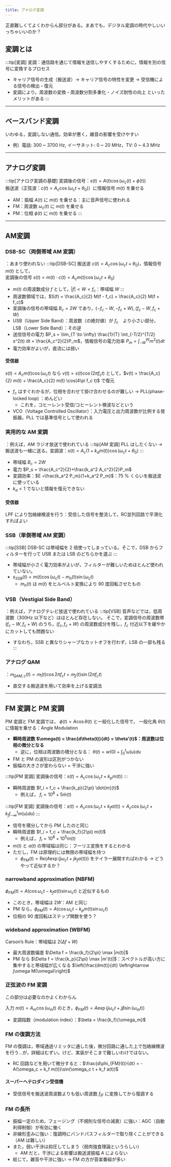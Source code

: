```yaml
---
title: アナログ変調
---
```


正直難しくてよくわからん部分がある。まあでも，デジタル変調の時代やしいいっちゃいいのか？

## 変調とは
:::tip[変調]
変調：通信路を通じて情報を送信しやすくするために，情報を別の信号に変換するプロセス
- キャリア信号の生成（搬送波）→ キャリア信号の特性を変更 → 受信機による信号の検出・復元
- 変調により，周波数の変換・周波数分割多重化・ノイズ耐性の向上 といったメリットがある
:::

---
## ベースバンド変調
いわゆる，変調しない通信。効率が悪く，雑音の影響を受けやすい
- 例）電話: 300 ~ 3700 Hz, イーサネット: 0 ~ 20 MHz，TV: 0 ~ 4.3 MHz

---
## アナログ変調
:::tip[アナログ変調の基礎]
変調後の信号：$s(t) = A(t) \cos(\omega_c(t) + \phi(t))$  
搬送波（正弦波：$c(t) = A_c \cos(\omega_c t + \theta_0)$）に情報信号 $m(t)$ を乗せる
- AM：振幅 $A(t)$ に $m(t)$ を乗せる：主に音声信号に使われる
- FM：周波数 $\omega_c(t)$ に $m(t)$ を乗せる
- PM：位相 $\phi(t)$ に $m(t)$ を乗せる
:::
---
## AM変調
### DSB-SC（両側帯域 AM 変調）
：あまり使われない
:::tip[DSB-SC]
搬送波 $c(t) = A_c \cos(\omega_c t + \theta_0)$，情報信号 $m(t)$ として，  
変調後の信号 $s(t) = m(t) \cdot c(t) = A_c m(t) \cos(\omega_c t + \theta_0)$
- $m(t)$ の周波数成分 $f$ として，$|f| < W < f_c$：帯域幅 $W$
:::
- 周波数領域では，$S(f) = \frac{A_c}{2} M(f - f_c) + \frac{A_c}{2} M(f + f_c)$
- 変調後の信号の帯域幅 $B_c = 2W$ であり，$(-f_c - W, -f_c + W), (f_c - W, f_c + W)$
- USB（Upper Side Band）：周波数（の絶対値）が $f_c$　より小さい部分，LSB（Lower Side Band）：その逆
- 送信信号の電力 $P_s = \lim_{T \to \infty} \frac{1}{T} \int_{-T/2}^{T/2} s^2(t) dt 
= \frac{A_c^2}{2}P_m$，情報信号の電力効率 $P_m = \int_{-W}^{W} m^2(t) dt$
- 電力効率がよいが，直流には弱い

#### 受信器
$s(t) = A_c m(t) \cos(\omega_c t)$ なら 
$v(t) = s(t)\cos(2\pi f_ct)$ として，$v(t) = \frac{A_c}{2} m(t) + \frac{A_c}{2} m(t) \cos(4\pi f_c t)$ で復元
- $f_c$ はすぐわかるが，位相を合わせて掛け合わせるのが難しい $\rightarrow$ PLL(phase-locked loop) ：めんどい
    - これを，コヒーレント受信/コヒーレント検波などという
- VCO（Voltage Controlled Oscillator）：入力電圧と出力周波数が比例する発振器。PLL では基準信号として使われる
### 実用的な AM 変調
：例えば，AM ラジオ放送で使われている
:::tip[AM 変調]
PLL はしたくない $\rightarrow$ 搬送波も一緒に送る。変調波：$s(t) = A_c(1+k_a m(t))\cos (\omega_c t+\theta_0)$
:::
- 帯域幅 $B_c = 2W$
- 電力 $P_s = \frac{A_c^2}{2}+\frac{k_a^2 A_c^2}{2}P_m$
- 変調効率：$E =\frac{k_a^2 P_m}{1+k_a^2 P_m}$：75 % くらいを搬送波に使っている
- $k_a < 1$ でないと情報を復元できない

#### 受信器
LPF により包絡線検波を行う：受信した信号を整流して，RC並列回路で平滑化すればよい

### SSB（単側帯域 AM 変調）
:::tip[SSB]
DSB-SC は帯域幅を 2 倍使ってしまっている。そこで，DSB からフィルターを行って USB または LSB のどちらかを選ぶ
:::
- 帯域幅が小さく電力効率がよいが，フィルターが難しいためほとんど使われていない。
- $s_{SSB}(t) = m(t) \cos(\omega_c t) -m_h(t) \sin(\omega_c t)$
    - $m_h(t)$ は $m(t)$ をヒルベルト変換により 90 度回転させたもの

### VSB（Vestigial Side Band）
：例えば，アナログテレビ放送で使われている
:::tip[VSB]
音声などでは，低周波数（300Hz 以下など）はほとんど存在しない。
そこで，変調信号の周波数帯 $(f_c - W, f_c + W)$ のうち，$(f_c, f_c + W)$ の周波数成分を残し，$f_c$ 付近以下を緩やかにカットしても問題ない
- すなわち，SSB と異なりシャープなカットオフを行わず，LSB の一部も残る
:::

### アナログ QAM
：$𝑚_{QAM,c}(t) = 𝑚_1(t)\cos 2\pi f_ct + 𝑚_2(t)\sin(2πf_c t)$
- 直交する搬送波を用いて効率を上げる変調法
---
## FM 変調と PM 変調
PM 変調と FM 変調では， $\phi(t) = A\cos \theta(t)$ と一般化した信号で， 一般化角 $\theta(t)$ に情報を乗せる：Angle Modulation
- **瞬時周波数 $\omega(t) = \frac{d\theta(t)}{dt} = \theta'(t)$：周波数は位相の微分となる**
    - 逆に，位相は周波数の積分となる： $\theta(t) = w(0) + \int_{0}^{t} \omega(u) du$
- FM と PM の波形は区別がつかない
- 振幅の大きさが変わらない = 干渉に強い

:::tip[PM 変調]
変調後の信号：$s(t) = A_c \cos(\omega_c t + k_p m(t))$
:::
- 瞬時周波数 $f_i = f_c + \frac{k_p}{2\pi} \dot{m}(t)$
    - 例えば， $f_i = 10^8 + 5 \dot{m}(t)$

:::tip[FM 変調]
変調後の信号：$s(t) = A_c \cos(\omega_c t + k_f a(t)) = A_c \cos(\omega_c t + k_f \int_{-\infty}^{t} m(u) du)$
:::
- 信号を積分してから PM したのと同じ
- 瞬時周波数 $f_i = f_c + \frac{k_f}{2\pi} m(t)$
    - 例えば， $f_i = 10^8 + 10^5 m(t)$
- $m(t)$ と $a(t)$ の帯域幅は同じ：フーリエ変換をするとわかる
- ただし，FM は原理的には無限の帯域幅を持つ
    - $\phi_{FM}(t) = \text{Re}(A\exp(j\omega_c t + jk_f a(t)))$ をテイラー展開すればわかる $\rightarrow$ どうやって近似するか？

### narrowband approximation (NBFM)
$\phi_{FM}(t)  = A(\cos\omega_c t - k_f a(t) \sin\omega_c t)$ と近似するもの
- このとき，帯域幅は $2W$：AM と同じ
- PM なら，$\phi_{PM}(t)  = A(\cos\omega_c t - k_p m(t)\sin\omega_c t)$
- 位相の 90 度回転はステップ関数を使う？

### wideband approximation (WBFM)
Carson’s Rule：帯域幅は $2(\Delta f + W)$
- 最大周波数偏差 $\Delta f = \frac{k_f}{2\pi} \max |m(t)|$
- PM なら $\Delta f = \frac{k_p}{2\pi} \max |m'(t)|$：スペクトルが高い方に集中すると帯域幅が広くなる $\left(\frac{dm(t)}{dt} \leftrightarrow j\omega M(\omega)\right)$

### 正弦波の FM 変調
この部分は必要なのかよくわからん

入力 $m(t) = A_m \cos(\omega_m t)$ のとき，$\phi_{FM}(t) = A \exp(j\omega_c t + j\beta \sin(\omega_m t))$
- 変調指数（modulation index）：$\beta = \frac{k_f}{\omega_m}$

### FM の復調方法
FM の復調は，帯域通過リミッタに通した後，微分回路に通した上で包絡線検波を行う…が，詳細はむずい。けど、実装がそこまで難しいわけではない。
- RC 回路などを用いて微分すると：$\frac{d\phi_{FM}(t)}{dt} = -A(\omega_c + k_f m(t))\sin(\omega_c t + k_f a(t))$

#### スーパーヘテロダイン受信機
- 受信信号を搬送波周波数よりも低い周波数 $f_{IF}$ に変換してから復調する

### FM の長所
- 振幅一定のため，フェージング（不規則な信号の減衰）に強い：AGC（自動利得制御）が有効に働く
- 非線形歪みに強い：復調時にバンドパスフィルターで取り除くことができる（AM は難しい）
- また，弱い干渉は抑圧してしまう（弱肉強食理論というらしい）
    - AM だと，干渉による影響は搬送波振幅 $A$ によらない
- 総じて，雑音や干渉に強い $\rightarrow$ FM の方が音楽番組が多い
